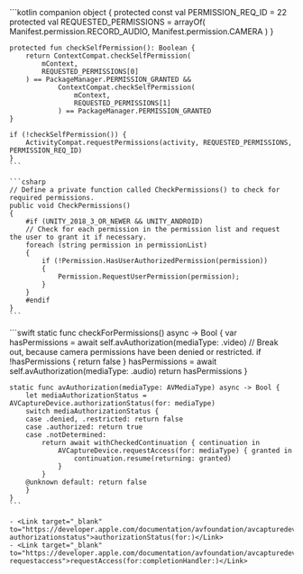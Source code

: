 <PlatformWrapper platform="android">
    ```kotlin
    companion object {
        protected const val PERMISSION_REQ_ID = 22
        protected val REQUESTED_PERMISSIONS = arrayOf(
            Manifest.permission.RECORD_AUDIO,
            Manifest.permission.CAMERA
        )
    }

    protected fun checkSelfPermission(): Boolean {
        return ContextCompat.checkSelfPermission(
            mContext,
            REQUESTED_PERMISSIONS[0]
        ) == PackageManager.PERMISSION_GRANTED &&
                ContextCompat.checkSelfPermission(
                    mContext,
                    REQUESTED_PERMISSIONS[1]
                ) == PackageManager.PERMISSION_GRANTED
    }

    if (!checkSelfPermission()) {
        ActivityCompat.requestPermissions(activity, REQUESTED_PERMISSIONS, PERMISSION_REQ_ID)
    }
    ```
</PlatformWrapper>

<PlatformWrapper platform="unity">
    
    ```csharp
    // Define a private function called CheckPermissions() to check for required permissions.
    public void CheckPermissions()
    {
        #if (UNITY_2018_3_OR_NEWER && UNITY_ANDROID)
        // Check for each permission in the permission list and request the user to grant it if necessary.
        foreach (string permission in permissionList)
        {
            if (!Permission.HasUserAuthorizedPermission(permission))
            {
                Permission.RequestUserPermission(permission);
            }
        }
        #endif
    }
    ```
</PlatformWrapper>
<PlatformWrapper platform={["ios","macos"]}>
    ```swift
    static func checkForPermissions() async -> Bool {
        var hasPermissions = await self.avAuthorization(mediaType: .video)
        // Break out, because camera permissions have been denied or restricted.
        if !hasPermissions { return false }
        hasPermissions = await self.avAuthorization(mediaType: .audio)
        return hasPermissions
    }

    static func avAuthorization(mediaType: AVMediaType) async -> Bool {
        let mediaAuthorizationStatus = AVCaptureDevice.authorizationStatus(for: mediaType)
        switch mediaAuthorizationStatus {
        case .denied, .restricted: return false
        case .authorized: return true
        case .notDetermined:
            return await withCheckedContinuation { continuation in
                AVCaptureDevice.requestAccess(for: mediaType) { granted in
                    continuation.resume(returning: granted)
                }
            }
        @unknown default: return false
        }
    }
    ```

    - <Link target="_blank" to="https://developer.apple.com/documentation/avfoundation/avcapturedevice/1624613-authorizationstatus">authorizationStatus(for:)</Link>
    - <Link target="_blank" to="https://developer.apple.com/documentation/avfoundation/avcapturedevice/1624584-requestaccess">requestAccess(for:completionHandler:)</Link>
</PlatformWrapper>